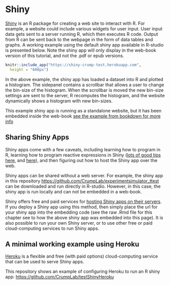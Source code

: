 # Shiny

[Shiny](https://shiny.rstudio.com) is an R package for creating a web site to interact with R. For example, a website could include various widgets for user input. User input data gets sent to a server running R, which then executes R code. Output from R can be sent back to the webpage in the form of data tables and graphs. A working example using the default shiny app available in R-studio is presented below. Note the shiny app will only display in the web-book version of this tutorial, and not the .pdf or epub versions.

```r
knitr::include_app("https://shiny-crump-test.herokuapp.com", 
  height = "600px")

```

In the above example, the shiny app has loaded a dataset into R and plotted a histogram. The sidepanel contains a scrollbar that allows a user to change the bin-size of the histogram. When the scrollbar is moved the new bin-size settings are sent to the server, R recomputes the histogram, and the website dynamically shows a histogram with new bin-sizes.

This example shiny app is running as a standalone website, but it has been embedded inside the web-book [see the example from bookdown for more info](https://bookdown.org/yihui/bookdown/web-pages-and-shiny-apps.html)

## Sharing Shiny Apps

Shiny apps come with a few caveats, including learning how to program in R, learning how to program reactive expressions in Shiny ([lots of good tips here](https://shiny.rstudio.com/tutorial/), and [here](https://shiny.rstudio.com/articles/)), and then figuring out how to host the Shiny app over the web.

Shiny apps can be shared without a web server. For example, the shiny app in this repository [https://github.com/CrumpLab/experimentsimulator_ttest](https://github.com/CrumpLab/experimentsimulator_ttest) can be downloaded and run directly in R-studio. However, in this case, the shiny app is run locally and can not be embedded in a web-book.

Shiny offers free and paid services for [hosting Shiny apps on their servers](https://www.shinyapps.io). If you deploy a Shiny app using this method, then simply place the url for your shiny app into the embedding code (see the raw .Rmd file for this chapter see to how the above shiny app was embedded into this page). It is also possible to run your own Shiny server, or to use other free or paid cloud-computing services to run Shiny apps. 

## A minimal working example using Heroku

[Heroku](https://www.heroku.com) is a flexible and free (with paid options) cloud-computing service that can be used to serve Shiny apps.

This repository shows an example of configuring Heroku to run an R shiny app: [https://github.com/CrumpLab/testShinyHeroku](https://github.com/CrumpLab/testShinyHeroku)




